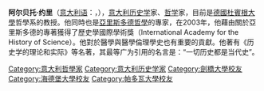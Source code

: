 '''阿尔贝托·约里'''（[[意大利语|意大利语]]：'''{{lang|it|Alberto Jori}}'''，{{bd|1965年|7月2日|catIdx=J}}），[[意大利|意大利]][[历史学|历史学]]家、[[哲学|哲学]]家，目前是[[德國|德國]][[杜賓根大學|杜賓根大學]]哲學系的教授。他同時也是[[亞里斯多德|亞里斯多德]][[哲學|哲學]]的專家，在2003年，他藉由關於亞里斯多德的專著獲得了歷史學國際學術獎（International Academy for the History of Science）。他對於醫學與醫學倫理學史也有重要的貢獻。他著有《历史学的理论和实际》等名著，其最等广为引用的名言是：“一切历史都是当代史”。

{{DEFAULTSORT:Jori, Alberto}}
{{Authority control}}
{{Italy-bio-stub}}
[[Category:意大利哲學家|Category:意大利哲學家]]
[[Category:意大利历史学家|Category:意大利历史学家]]
[[Category:劍橋大學校友|Category:劍橋大學校友]]
[[Category:海德堡大學校友|Category:海德堡大學校友]]
[[Category:帕多瓦大學校友|Category:帕多瓦大學校友]]